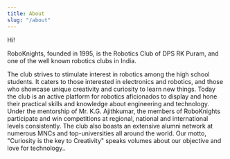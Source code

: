 ```yaml
---
title: About
slug: "/about"
---
```


Hi!

RoboKnights, founded in 1995, is the Robotics Club of DPS RK Puram, and one of the well known robotics clubs in India.

The club strives to stimulate interest in robotics among the high school students. It caters to those interested in electronics and robotics, and those who showcase unique creativity and curiosity to learn new things. Today the club is an active platform for robotics aficionados to display and hone their practical skills and knowledge about engineering and technology. Under the mentorship of Mr. K.G. Ajithkumar, the members of RoboKnights participate and win competitions at regional, national and international levels consistently. The club also boasts an extensive alumni network at numerous MNCs and top-universities all around the world. Our motto, "Curiosity is the key to Creativity" speaks volumes about our objective and love for technology..
